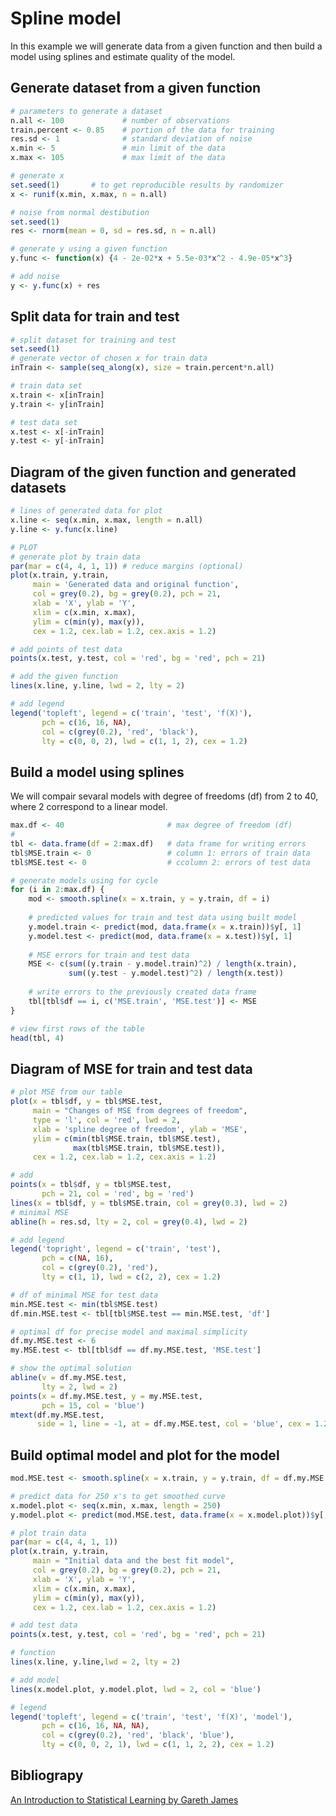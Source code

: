 # Spline model

In this example we will generate data from a given function and then build a model using splines and estimate quality of the model.

## Generate dataset from a given function

```R
# parameters to generate a dataset
n.all <- 100             # number of observations
train.percent <- 0.85    # portion of the data for training
res.sd <- 1              # standard deviation of noise
x.min <- 5               # min limit of the data
x.max <- 105             # max limit of the data

# generate x
set.seed(1)       # to get reproducible results by randomizer
x <- runif(x.min, x.max, n = n.all)

# noise from normal destibution
set.seed(1)
res <- rnorm(mean = 0, sd = res.sd, n = n.all)

# generate y using a given function
y.func <- function(x) {4 - 2e-02*x + 5.5e-03*x^2 - 4.9e-05*x^3}

# add noise
y <- y.func(x) + res
```

## Split data for train and test

```R
# split dataset for training and test
set.seed(1)
# generate vector of chosen x for train data
inTrain <- sample(seq_along(x), size = train.percent*n.all)

# train data set
x.train <- x[inTrain]
y.train <- y[inTrain]

# test data set
x.test <- x[-inTrain]
y.test <- y[-inTrain]
```

## Diagram of the given function and generated datasets
```R
# lines of generated data for plot
x.line <- seq(x.min, x.max, length = n.all)
y.line <- y.func(x.line)

# PLOT
# generate plot by train data
par(mar = c(4, 4, 1, 1)) # reduce margins (optional)
plot(x.train, y.train,
     main = 'Generated data and original function',
     col = grey(0.2), bg = grey(0.2), pch = 21,
     xlab = 'X', ylab = 'Y', 
     xlim = c(x.min, x.max),
     ylim = c(min(y), max(y)), 
     cex = 1.2, cex.lab = 1.2, cex.axis = 1.2)

# add points of test data
points(x.test, y.test, col = 'red', bg = 'red', pch = 21)

# add the given function
lines(x.line, y.line, lwd = 2, lty = 2)

# add legend
legend('topleft', legend = c('train', 'test', 'f(X)'),
       pch = c(16, 16, NA), 
       col = c(grey(0.2), 'red', 'black'),  
       lty = c(0, 0, 2), lwd = c(1, 1, 2), cex = 1.2)
```

## Build a model using splines
We will compair sevaral models with degree of freedoms (df) from 2 to 40, where 2 correspond to a linear model.

```r
max.df <- 40                       # max degree of freedom (df)
# 
tbl <- data.frame(df = 2:max.df)   # data frame for writing errors
tbl$MSE.train <- 0                 # column 1: errors of train data
tbl$MSE.test <- 0                  # сcolumn 2: errors of test data

# generate models using for cycle
for (i in 2:max.df) {
    mod <- smooth.spline(x = x.train, y = y.train, df = i)
    
    # predicted values for train and test data using built model
    y.model.train <- predict(mod, data.frame(x = x.train))$y[, 1]
    y.model.test <- predict(mod, data.frame(x = x.test))$y[, 1]
    
    # MSE errors for train and test data
    MSE <- c(sum((y.train - y.model.train)^2) / length(x.train),
             sum((y.test - y.model.test)^2) / length(x.test))
    
    # write errors to the previously created data frame
    tbl[tbl$df == i, c('MSE.train', 'MSE.test')] <- MSE
}

# view first rows of the table
head(tbl, 4)
```

## Diagram of MSE for train and test data
```r
# plot MSE from our table
plot(x = tbl$df, y = tbl$MSE.test,
     main = "Changes of MSE from degrees of freedom",
     type = 'l', col = 'red', lwd = 2,
     xlab = 'spline degree of freedom', ylab = 'MSE',
     ylim = c(min(tbl$MSE.train, tbl$MSE.test), 
              max(tbl$MSE.train, tbl$MSE.test)),
     cex = 1.2, cex.lab = 1.2, cex.axis = 1.2)

# add 
points(x = tbl$df, y = tbl$MSE.test,
       pch = 21, col = 'red', bg = 'red')
lines(x = tbl$df, y = tbl$MSE.train, col = grey(0.3), lwd = 2)
# minimal MSE
abline(h = res.sd, lty = 2, col = grey(0.4), lwd = 2)

# add legend
legend('topright', legend = c('train', 'test'),
       pch = c(NA, 16), 
       col = c(grey(0.2), 'red'),  
       lty = c(1, 1), lwd = c(2, 2), cex = 1.2)

# df of minimal MSE for test data
min.MSE.test <- min(tbl$MSE.test)
df.min.MSE.test <- tbl[tbl$MSE.test == min.MSE.test, 'df']

# optimal df for precise model and maximal simplicity
df.my.MSE.test <- 6
my.MSE.test <- tbl[tbl$df == df.my.MSE.test, 'MSE.test']

# show the optimal solution
abline(v = df.my.MSE.test, 
       lty = 2, lwd = 2)
points(x = df.my.MSE.test, y = my.MSE.test, 
       pch = 15, col = 'blue')
mtext(df.my.MSE.test, 
      side = 1, line = -1, at = df.my.MSE.test, col = 'blue', cex = 1.2)
```

## Build optimal model and plot for the model
```r
mod.MSE.test <- smooth.spline(x = x.train, y = y.train, df = df.my.MSE.test)

# predict data for 250 x's to get smoothed curve
x.model.plot <- seq(x.min, x.max, length = 250)
y.model.plot <- predict(mod.MSE.test, data.frame(x = x.model.plot))$y[, 1]

# plot train data
par(mar = c(4, 4, 1, 1))
plot(x.train, y.train,
     main = "Initial data and the best fit model",
     col = grey(0.2), bg = grey(0.2), pch = 21,
     xlab = 'X', ylab = 'Y', 
     xlim = c(x.min, x.max),
     ylim = c(min(y), max(y)), 
     cex = 1.2, cex.lab = 1.2, cex.axis = 1.2)

# add test data
points(x.test, y.test, col = 'red', bg = 'red', pch = 21)

# function
lines(x.line, y.line,lwd = 2, lty = 2)

# add model
lines(x.model.plot, y.model.plot, lwd = 2, col = 'blue')

# legend
legend('topleft', legend = c('train', 'test', 'f(X)', 'model'),
       pch = c(16, 16, NA, NA), 
       col = c(grey(0.2), 'red', 'black', 'blue'),  
       lty = c(0, 0, 2, 1), lwd = c(1, 1, 2, 2), cex = 1.2)
```

## Bibliograpy
[An Introduction to Statistical Learning by Gareth James](http://faculty.marshall.usc.edu/gareth-james/)
